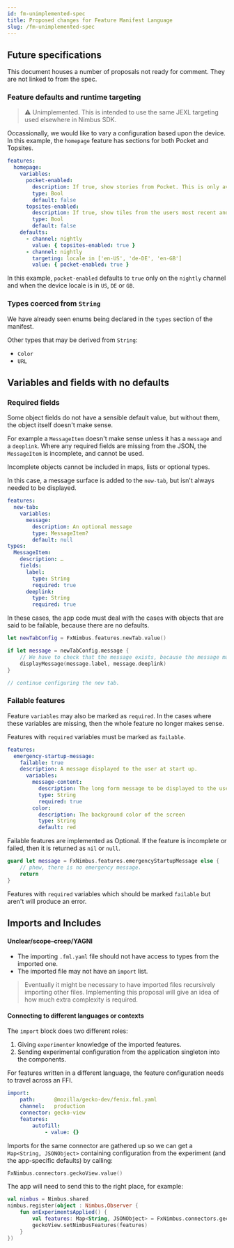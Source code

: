 ```yaml
---
id: fm-unimplemented-spec
title: Proposed changes for Feature Manifest Language
slug: /fm-unimplemented-spec
---
```

## Future specifications

This document houses a number of proposals not ready for comment. They are not linked to from the spec.

### Feature defaults and runtime targeting

> ⚠️ Unimplemented. This is intended to use the same JEXL targeting used elsewhere in Nimbus SDK.

Occassionally, we would like to vary a configuration based upon the device. In this example, the `homepage` feature has sections for both Pocket and Topsites.

```yaml
features:
  homepage:
    variables:
      pocket-enabled:
        description: If true, show stories from Pocket. This is only available in certain territories.
        type: Bool
        default: false
      topsites-enabled:
        description: If true, show tiles from the users most recent and frequently visited pages.
        type: Bool
        default: false
    defaults:
      - channel: nightly
        value: { topsites-enabled: true }
      - channel: nightly
        targeting: locale in ['en-US', 'de-DE', 'en-GB']
        value: { pocket-enabled: true }
```

In this example, `pocket-enabled` defaults to `true` only on the `nightly` channel and when the device locale is in `US`, `DE` or `GB`.


### Types coerced from `String`

We have already seen enums being declared in the `types` section of the manifest.

Other types that may be derived from `String`:

 * `Color`
 * `URL`

## Variables and fields with no defaults

### Required fields

Some object fields do not have a sensible default value, but without them, the object itself doesn't make sense.

For example a `MessageItem` doesn't make sense unless it has a `message` and a `deeplink`. Where any required fields are missing from the JSON, the `MessageItem` is incomplete, and cannot be used.

Incomplete objects cannot be included in maps, lists or optional types.

In this case, a message surface is added to the `new-tab`, but isn't always needed to be displayed.

```yaml
features:
  new-tab:
    variables:
      message:
        description: An optional message
        type: MessageItem?
        default: null
types:
  MessageItem:
    description: …
    fields:
      label:
        type: String
        required: true
      deeplink:
        type: String
        required: true
```

In these cases, the app code must deal with the cases with objects that are said to be failable, because there are no defaults.

```swift
let newTabConfig = FxNimbus.features.newTab.value()

if let message = newTabConfig.message {
    // We have to check that the message exists, because the message may not exist.
    displayMessage(message.label, message.deeplink)
}

// continue configuring the new tab.
```

### Failable features

Feature `variables` may also be marked as `required`. In the cases where these variables are missing, then the whole feature no longer makes sense.

Features with `required` variables must be marked as `failable`.

```yaml
features:
  emergency-startup-message:
    failable: true
    description: A message displayed to the user at start up.
      variables:
        message-content:
          description: The long form message to be displayed to the user
          type: String
          required: true
        color:
          description: The background color of the screen
          type: String
          default: red
```

Failable features are implemented as Optional. If the feature is incomplete or failed, then it is returned as `nil` or `null`.

```swift
guard let message = FxNimbus.features.emergencyStartupMessage else {
    // phew, there is no emergency message.
    return
}
```

Features with `required` variables which should be marked `failable` but aren't will produce an error.

## Imports and Includes

#### Unclear/scope–creep/YAGNI

- The importing `.fml.yaml` file should not have access to types from the imported one.
- The imported file may not have an `import` list.

> Eventually it might be necessary to have imported files recursively importing other files.
> Implementing this proposal will give an idea of how much extra complexity is required.

#### Connecting to different languages or contexts

The `import` block does two different roles:

1. Giving `experimenter` knowledge of the imported features.
2. Sending experimental configuration from the application singleton into the components.

For features written in a different language, the feature configuration needs to travel across an FFI.

```yaml
import:
    path:      @mozilla/gecko-dev/fenix.fml.yaml
    channel:   production
    connector: gecko-view
    features:
        autofill:
            - value: {}
```

Imports for the same connector are gathered up so we can get a `Map<String, JSONObject>` containing configuration from the experiment (and the app-specific defaults) by calling:

```kotlin
FxNimbus.connectors.geckoView.value()
```

The app will need to send this to the right place, for example:

```kotlin
val nimbus = Nimbus.shared
nimbus.register(object : Nimbus.Observer {
    fun onExperimentsApplied() {
        val features: Map<String, JSONObject> = FxNimbus.connectors.geckoView.value()
        geckoView.setNimbusFeatures(features)
    }
})
```

